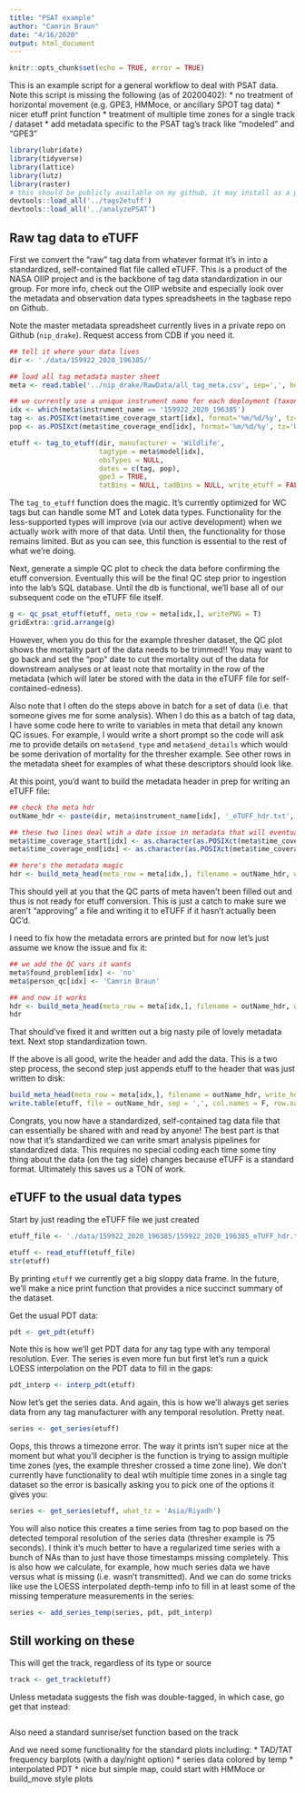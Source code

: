 ```yaml
---
title: "PSAT example"
author: "Camrin Braun"
date: "4/16/2020"
output: html_document
---
```


```r
knitr::opts_chunk$set(echo = TRUE, error = TRUE)
```

This is an example script for a general workflow to deal with PSAT data. Note this script is missing the following (as of 20200402):
  * no treatment of horizontal movement (e.g. GPE3, HMMoce, or ancillary SPOT tag data)
  * nicer etuff print function
  * treatment of multiple time zones for a single track / dataset
  * add metadata specific to the PSAT tag's track like "modeled" and "GPE3"


```r
library(lubridate)
library(tidyverse)
library(lattice)
library(lutz)
library(raster)
# this should be publicly available on my github, it may install as a package but can definitely just load_all
devtools::load_all('../tags2etuff') 
devtools::load_all('../analyzePSAT')
```

## Raw tag data to eTUFF
First we convert the "raw" tag data from whatever format it's in into a standardized, self-contained flat file called eTUFF. This is a product of the NASA OIIP project and is the backbone of tag data standardization in our group. For more info, check out the OIIP website and especially look over the metadata and observation data types spreadsheets in the tagbase repo on Github.

Note the master metadata spreadsheet currently lives in a private repo on Github (`nip_drake`). Request access from CDB if you need it.

```r

## tell it where your data lives
dir <- './data/159922_2020_196385/'

## load all tag metadata master sheet
meta <- read.table('../nip_drake/RawData/all_tag_meta.csv', sep=',', header=T, blank.lines.skip = F, skip=0, stringsAsFactors = F)

## we currently use a unique instrument name for each deployment (taxonserialnumber_deploymentyear_tagPTT)
idx <- which(meta$instrument_name == '159922_2020_196385')
tag <- as.POSIXct(meta$time_coverage_start[idx], format='%m/%d/%y', tz='UTC')
pop <- as.POSIXct(meta$time_coverage_end[idx], format='%m/%d/%y', tz='UTC')

etuff <- tag_to_etuff(dir, manufacturer = 'Wildlife',
                      tagtype = meta$model[idx],
                      obsTypes = NULL,
                      dates = c(tag, pop),
                      gpe3 = TRUE,
                      tatBins = NULL, tadBins = NULL, write_etuff = FALSE)
```

The `tag_to_etuff` function does the magic. It's currently optimized for WC tags but can handle some MT and Lotek data types. Functionality for the less-supported types will improve (via our active development) when we actually work with more of that data. Until then, the functionality for those remains limited. But as you can see, this function is essential to the rest of what we're doing.


Next, generate a simple QC plot to check the data before confirming the etuff conversion. Eventually this will be the final QC step prior to ingestion into the lab's SQL database. Until the db is functional, we'll base all of our subsequent code on the eTUFF file itself.
```r
g <- qc_psat_etuff(etuff, meta_row = meta[idx,], writePNG = T)
gridExtra::grid.arrange(g)

```

However, when you do this for the example thresher dataset, the QC plot shows the mortality part of the data needs to be trimmed!! You may want to go back and set the "pop" date to cut the mortality out of the data for downstream analyses or at least note that mortality in the row of the metadata (which will later be stored with the data in the eTUFF file for self-contained-edness).

Also note that I often do the steps above in batch for a set of data (i.e. that someone gives me for some analysis). When I do this as a batch of tag data, I have some code here to write to variables in meta that detail any known QC issues. For example, I would write a short prompt so the code will ask me to provide details on `meta$end_type` and `meta$end_details` which would be some derivation of mortality for the thresher example. See other rows in the metadata sheet for examples of what these descriptors should look like.

At this point, you'd want to build the metadata header in prep for writing an eTUFF file:

```r
## check the meta hdr
outName_hdr <- paste(dir, meta$instrument_name[idx], '_eTUFF_hdr.txt', sep='')

## these two lines deal wtih a date issue in metadata that will eventually be fixed for the whole sheet
meta$time_coverage_start[idx] <- as.character(as.POSIXct(meta$time_coverage_start[idx], format='%m/%d/%y', tz='UTC'))
meta$time_coverage_end[idx] <- as.character(as.POSIXct(meta$time_coverage_end[idx], format='%m/%d/%y', tz='UTC'))

## here's the metadata magic
hdr <- build_meta_head(meta_row = meta[idx,], filename = outName_hdr, write_hdr = F)
```

This should yell at you that the QC parts of meta haven't been filled out and thus is not ready for etuff conversion. This is just a catch to make sure we aren't "approving" a file and writing it to eTUFF if it hasn't actually been QC'd.

I need to fix how the metadata errors are printed but for now let's just assume we know the issue and fix it:

```r
## we add the QC vars it wants
meta$found_problem[idx] <- 'no'
meta$person_qc[idx] <- 'Camrin Braun'

## and now it works
hdr <- build_meta_head(meta_row = meta[idx,], filename = outName_hdr, write_hdr = F)
hdr 
```

That should've fixed it and written out a big nasty pile of lovely metadata text. Next stop standardization town.

If the above is all good, write the header and add the data. This is a two step process, the second step just appends etuff to the header that was just written to disk:

```r
build_meta_head(meta_row = meta[idx,], filename = outName_hdr, write_hdr = T)
write.table(etuff, file = outName_hdr, sep = ',', col.names = F, row.names = F, quote = F, append=T)
```

Congrats, you now have a standardized, self-contained tag data file that can essentially be shared with and read by anyone! The best part is that now that it's standardized we can write smart analysis pipelines for standardized data. This requires no special coding each time some tiny thing about the data (on the tag side) changes because eTUFF is a standard format. Ultimately this saves us a TON of work.

## eTUFF to the usual data types

Start by just reading the eTUFF file we just created
```r
etuff_file <- './data/159922_2020_196385/159922_2020_196385_eTUFF_hdr.txt'

etuff <- read_etuff(etuff_file)
str(etuff)

```

By printing `etuff` we currently get a big sloppy data frame. In the future, we'll make a nice print function that provides a nice succinct summary of the dataset.

Get the usual PDT data:
```r
pdt <- get_pdt(etuff)
```

Note this is how we'll get PDT data for any tag type with any temporal resolution. Ever. The series is even more fun but first let's run a quick LOESS interpolation on the PDT data to fill in the gaps:

```r
pdt_interp <- interp_pdt(etuff)
```

Now let's get the series data. And again, this is how we'll always get series data from any tag manufacturer with any temporal resolution. Pretty neat.

```r
series <- get_series(etuff)
```

Oops, this throws a timezone error. The way it prints isn't super nice at the moment but what you'll decipher is the function is trying to assign multiple time zones (yes, the example thresher crossed a time zone line). We don't currently have functionality to deal wtih multiple time zones in a single tag dataset so the error is basically asking you to pick one of the options it gives you:
```r
series <- get_series(etuff, what_tz = 'Asia/Riyadh')
```

You will also notice this creates a time series from tag to pop based on the detected temporal resolution of the series data (thresher example is 75 seconds). I think it's much better to have a regularized time series with a bunch of NAs than to just have those timestamps missing completely. This is also how we calculate, for example, how much series data we have versus what is missing (i.e. wasn't transmitted). And we can do some tricks like use the LOESS interpolated depth-temp info to fill in at least some of the missing temperature measurements in the series:

```r
series <- add_series_temp(series, pdt, pdt_interp)
```


## Still working on these

This will get the track, regardless of its type or source
```r
track <- get_track(etuff)
```

Unless metadata suggests the fish was double-tagged, in which case, go get that instead:
```r

```


Also need a standard sunrise/set function based on the track


And we need some functionality for the standard plots including:
  * TAD/TAT frequency barplots (with a day/night option)
  * series data colored by temp
  * interpolated PDT
  * nice but simple map, could start with HMMoce or build_move style plots
